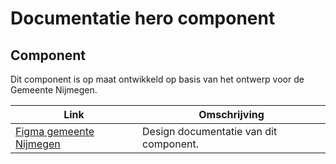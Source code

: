
# Documentatie hero component

## Component

Dit component is op maat ontwikkeld op basis van het ontwerp voor de Gemeente Nijmegen.

| Link                                                                                                                                           | Omschrijving                                                    |
| ---------------------------------------------------------------------------------------------------------------------------------------------- | --------------------------------------------------------------- |
| [Figma gemeente Nijmegen](https://www.figma.com/design/g3AieWAFD3NtkbDDTTFC30/Novio---Nijmegen-Design-System?node-id=1259-2043) | Design documentatie van dit component.                           |